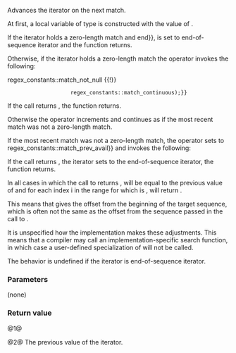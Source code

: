 {{cpp/regex/regex_iterator/title|operator++, operator++{{small|(int)}}}}
{{cpp/regex/regex_iterator/navbar}}
{{dcl begin}}
{{dcl|since=c++11|1=
regex_iterator&amp; operator++();
}}
{{dcl|since=c++11|1=
regex_iterator operator++( int );
}}
{{dcl end}}

Advances the iterator on the next match.

{{todo|explain better}}

At first, a local variable of type {{tt|BidirIt}} is constructed with the value of {{c|match[0].second}}. 

If the iterator holds a zero-length match and {{c|start {{==}} end}}, {{c|*this}} is set to end-of-sequence iterator and the function returns.

Otherwise, if the iterator holds a zero-length match the operator invokes the following:

{{cc|regex_search(start, end, match, *pregex, 
             flags {{!}} regex_constants::match_not_null {{!}} 
                     regex_constants::match_continuous);}} 

If the call returns {{c|true}}, the function returns.

Otherwise the operator increments {{tt|start}} and continues as if the most recent match was not a zero-length match.

If the most recent match was not a zero-length match, the operator sets {{tt|flags}} to {{c|flags {{!}} regex_constants::match_prev_avail}} and invokes the following: 

{{cc|regex_search(start, end, match, *pregex, flags);}}

If the call returns {{c|false}}, the iterator sets {{c|*this}} to the end-of-sequence iterator, the function returns.

In all cases in which the call to {{c|regex_search}} returns {{c|true}}, {{c|match.prefix().first}} will be equal to the previous value of {{c|match[0].second}} and for each index i in the range {{range|0|match.size()}} for which {{c|match[i].matched}} is {{c|true}}, {{c|match[i].position()}} will return {{c|distance(begin, match[i].first)}}.

This means that {{c|match[i].position()}} gives the offset from the beginning of the target sequence, which is often not the same as the offset from the sequence passed in the call to {{c|regex_search}}.

It is unspecified how the implementation makes these adjustments. This means that a compiler may call an implementation-specific search function, in which case a user-defined specialization of {{c|regex_search}} will not be called.

The behavior is undefined if the iterator is end-of-sequence iterator.

===Parameters===
(none)

===Return value===
@1@ {{c|*this}}

@2@ The previous value of the iterator.

{{langlinks|de|es|ja|ru|zh}}